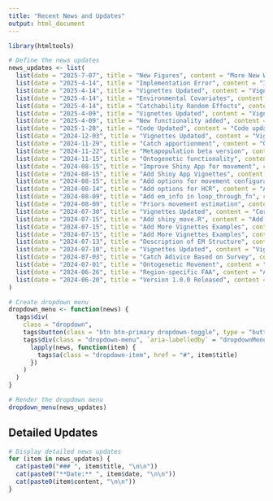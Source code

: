 ```yaml
---
title: "Recent News and Updates"
output: html_document
---
```


```r
library(htmltools)
```

```r
# Define the news updates
news_updates <- list(
  list(date = "2025-7-07", title = "New Figures", content = "More New Ways of Data Visualizations"),
  list(date = "2025-4-14", title = "Implementation Error", content = "Implementation error added"),
  list(date = "2025-4-14", title = "Vignettes Updated", content = "Vignettes have been updated"),
  list(date = "2025-4-14", title = "Environmental Covariates", content = "Environmental effects can be added into MSE"),
  list(date = "2025-4-14", title = "Catchability Random Effects", content = "catchability random effects can be added into MSE"),
  list(date = "2025-4-09", title = "Vignettes Updated", content = "Vignettes have been updated"),
  list(date = "2025-4-09", title = "New functionality added", content = "Many new functionalities have been released"),
  list(date = "2025-1-28", title = "Code Updated", content = "Code updated"),
  list(date = "2024-12-03", title = "Vignettes Updated", content = "Vignettes have been updated"),
  list(date = "2024-11-29", title = "Catch apportionment", content = "Options for catch apportionment have been updated"),
  list(date = "2024-11-22", title = "Metapopulation beta version", content = "Metapopulation beta version has been uploaded"),
  list(date = "2024-11-15", title = "Ontogenetic functionality", content = "Ontogenetic functionality has been added"),
  list(date = "2024-08-15", title = "Improve Shiny App for movement", content = "Users can use Specify_move Shiny app to configure movement without using the generate_move() function"),
  list(date = "2024-08-15", title = "Add Shiny App Vignettes", content = "Description for Shiny App Specify_move()"),
  list(date = "2024-08-15", title = "Add options for movement configuration", content = "Add more options in generate_move()"),
  list(date = "2024-08-14", title = "Add options for HCR", content = "Add more options in advice_fn()"),
  list(date = "2024-08-09", title = "Add em_info in loop_through_fn", content = "Add em_info to allow flexibility in simulation study"),
  list(date = "2024-08-09", title = "Priors movement estimation", content = "Options for priors are added"),
  list(date = "2024-07-30", title = "Vignettes Updated", content = "Correct some plots and typos in vignettes"),
  list(date = "2024-07-15", title = "Add shiny_move.R", content = "Add a Rshiny to let users mannually specify movement rate"),
  list(date = "2024-07-15", title = "Add More Vignettes Examples", content = "Example of output analysis tools uploaded"),
  list(date = "2024-07-15", title = "Add More Vignettes Examples", content = "Hockey-stick HCR and parallel computing code uploaded"),
  list(date = "2024-07-13", title = "Description of EM Structure", content = "Table and figures of EM structure uploaded"),
  list(date = "2024-07-10", title = "Vignettes Updated", content = "Vignettes have been updated"),
  list(date = "2024-07-03", title = "Catch Adivice Based on Survey", content = "Automatic disallocate total catch to regional catch given the weights calculated from the most recent survey"),
  list(date = "2024-07-01", title = "Ontogenetic Movement", content = "Ontogenetic/age-specific movement can be specified (hard coded) externally in TMB code but users have to reinstall wham package to get this functionality work"),
  list(date = "2024-06-26", title = "Region-specific FAA", content = "Add wrapper to calculate region-specific FAA in the OM given the region-specific catch advice in the feedback loop"),
  list(date = "2024-06-20", title = "Version 1.0.0 Released", content = "Perform comprehensive checks on whamMSE package.")
)

# Create dropdown menu
dropdown_menu <- function(news) {
  tags$div(
    class = "dropdown",
    tags$button(class = "btn btn-primary dropdown-toggle", type = "button", id = "dropdownMenuButton", `data-toggle` = "dropdown", `aria-haspopup` = "true", `aria-expanded` = "false", "Recent News"),
    tags$div(class = "dropdown-menu", `aria-labelledby` = "dropdownMenuButton", 
      lapply(news, function(item) {
        tags$a(class = "dropdown-item", href = "#", item$title)
      })
    )
  )
}

# Render the dropdown menu
dropdown_menu(news_updates)
```

## Detailed Updates

```r
# Display detailed news updates
for (item in news_updates) {
  cat(paste0("### ", item$title, "\n\n"))
  cat(paste0("**Date:** ", item$date, "\n\n"))
  cat(paste0(item$content, "\n\n"))
}
```

